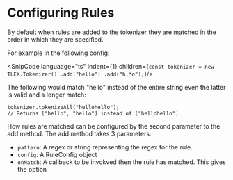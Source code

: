 
# Configuring Rules

By default when rules are added to the tokenizer they are matched in the order in which they are specified.

For example in the following config:

<SnipCode languaage="ts" indent={1} children={`
const tokenizer = new TLEX.Tokenizer()
                .add("hello")
                .add("h.*o");
`}/>

The following would match "hello" instead of the entire string even the latter is valid and a longer match:

```
tokenizer.tokenizeAll("hellohello");
// Returns ["hello", "hello"] instead of ["hellohello"]
```

How rules are matched can be configured by the second parameter to the add method.  The add method takes 3 parameters:

* `pattern`: A regex or string representing the regex for the rule.
* `config`: A RuleConfig object
* `onMatch`: A callback to be invokved then the rule has matched.  This gives the option 
